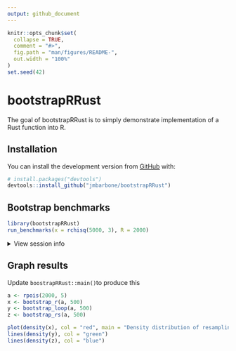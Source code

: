 ```yaml
---
output: github_document
---
```


<!-- README.md is generated from README.Rmd. Please edit that file -->

```r
knitr::opts_chunk$set(
  collapse = TRUE,
  comment = "#>",
  fig.path = "man/figures/README-",
  out.width = "100%"
)
set.seed(42)
```

# bootstrapRRust

<!-- badges: start -->
<!-- badges: end -->

The goal of bootstrapRRust is to simply demonstrate implementation of a Rust function into R.

## Installation

You can install the development version from [GitHub](https://github.com/jmbarbone/bootstrapRRust) with:

``` r
# install.packages("devtools")
devtools::install_github("jmbarbone/bootstrapRRust")
```
## Bootstrap benchmarks

```r
library(bootstrapRRust)
run_benchmarks(x = rchisq(5000, 3), R = 2000)
```

<details><summary>View session info</summary>
```r
sessionInfo()
```
</details>  

## Graph results

Update `boostrapRRust::main()`to produce this

```r
a <- rpois(2000, 5)
x <- bootstrap_r(a, 500)
y <- bootstrap_loop(a, 500)
z <- bootstrap_rs(a, 500)

plot(density(x), col = "red", main = "Density distribution of resampling test statistics")
lines(density(y), col = "green")
lines(density(z), col = "blue")
```
